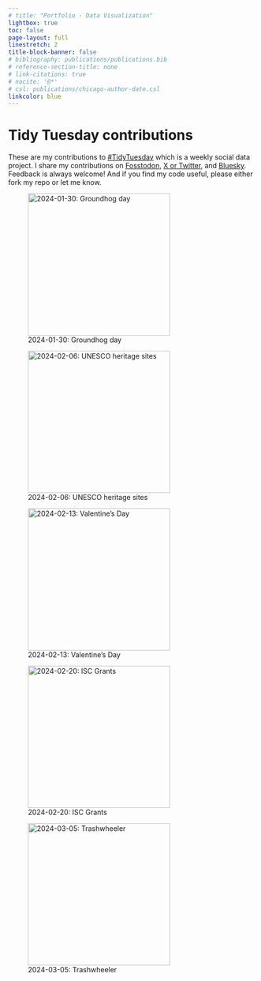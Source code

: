 ---
# title: "Portfolio - Data Visualization"
lightbox: true
toc: false
page-layout: full
linestretch: 2
title-block-banner: false
# bibliography: publications/publications.bib
# reference-section-title: none
# link-citations: true
# nocite: '@*'
# csl: publications/chicago-author-date.csl
linkcolor: blue
---

# Tidy Tuesday contributions  

These are my contributions to [#TidyTuesday](https://github.com/rfordatascience/tidytuesday) which is a weekly social data project. I share my contributions on [Fosstodon](https://fosstodon.org/@gabbspalomo), [X or Twitter](https://twitter.com/gabbspalomo), and [Bluesky](https://bsky.app/profile/gabspalomo.bsky.social). Feedback is always welcome! And if you find my code useful, please either fork my repo or let me know. 

::: {layout="[1,1,1]"}

![2024-01-30: Groundhog day](/images/tidytuesday/2024-01-30.jpg){group="my-gallery" height=3in}

![2024-02-06: UNESCO heritage sites](/images/tidytuesday/2024-02-06.jpg){group="my-gallery" height=3in}

![2024-02-13: Valentine's Day](/images/tidytuesday/2024-02-13.jpg){group="my-gallery" height=3in}

:::

::: {layout="[1,1,1]"}

![2024-02-20: ISC Grants](/images/tidytuesday/2024_02_20_bubble_plot.jpg){group="my-gallery" height=3in}

![2024-03-05: Trashwheeler](/images/tidytuesday/2024_03_05_trashwheeler.jpg){group="my-gallery" height=3in}


:::